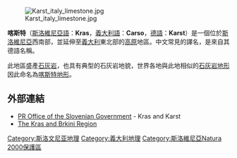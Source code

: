 [[File:Karst_italy_limestone.jpg|thumb]]

'''喀斯特'''（[[斯洛維尼亞語|斯洛維尼亞語]]：'''Kras'''，[[義大利語|義大利語]]：'''Carso'''，[[德語|德語]]：'''Karst'''）是一個位於[[斯洛維尼亞|斯洛維尼亞]]西南部，並延伸至[[義大利|義大利]]東北部的[[高原|高原]]地區。中文常見的譯名，是來自其德語名稱。

此地區盛產[[石灰岩|石灰岩]]，也具有典型的石灰岩地貌，世界各地與此地相似的[[石灰岩地形|石灰岩地形]]因此命名為[[喀斯特地形|喀斯特地形]]。

==外部連結==
*[https://web.archive.org/web/20061110134418/http://www.uvi.si/eng/slovenia/background-information/karst/ PR Office of the Slovenian Government] - Kras and Karst
*[http://kras.brkini.net/ The Kras and Brkini Region]{{Wayback|url=http://kras.brkini.net/ |date=20201127221616 }}
{{Commons|Karst}}

[[Category:斯洛文尼亚地理|Category:斯洛文尼亚地理]]
[[Category:義大利地理|Category:義大利地理]]
[[Category:斯洛維尼亞Natura_2000保護區|Category:斯洛維尼亞Natura 2000保護區]]